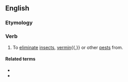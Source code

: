 ==English==

===Etymology===
{{prefix|en|dis|infest}}

===Verb===
{{en-verb}}

# {{lb|en|transitive}} To [[eliminate]] [[insect]]s, [[vermin]]{{,}} or other [[pest]]s from.

====Related terms====
* {{l|en|disinfestant}}
* {{l|en|disinfestation}}